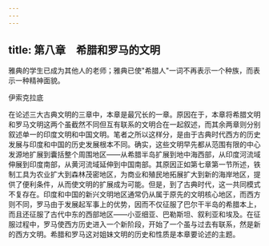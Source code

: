 ```yaml
---
---
---
```

title: 第八章　希腊和罗马的文明
---



雅典的学生已成为其他人的老师；雅典已使"希腊人"一词不再表示一个种族，而表示一种精神面貌。

伊索克拉底

在论述三大古典文明的三章中，本章是最冗长的一章。原因在于，本章将希腊文明和罗马文明这两个虽截然不同但互有联系的文明合在一起叙述，而其余两章则分别叙述单一的印度文明和中国文明。笔者之所以这样分，是由于古典时代西方的历史发展与印度和中国的历史发展根本不同。确实，这些文明早先都从范围有限的中心发源地扩展到囊括整个周围地区——从希腊半岛扩展到地中海西部，从印度河流域伸展到印度南部，从黄河流域延伸到中国南部。其原因正如第七章第一节所述，铁制工具为农业扩大到森林茂密地区，为商业和殖民地拓展扩大到新的海岸地区，提供了便利条件，从而使文明的扩展成为可能。但是，到了古典时代，这一共同模式不复存在。印度和中国的新兴文明地区通常仍从属于原先的文明核心地区，而西方则不同，罗马由于发展起军事上的优势，因而不仅征服了巴尔干半岛的希腊本上，而且还征服了古代中东的西部地区——小亚细亚、巴勒斯坦、叙利亚和埃及。在征服过程中，罗马使西方历史进入一个新阶段，开始了一个虽与过去有联系，然是新的西方文明。希腊和罗马这对姐妹文明的历史和性质是本章要论述的主题。